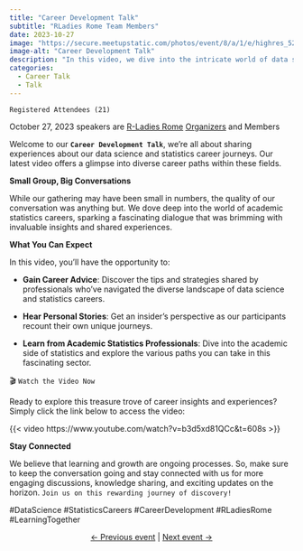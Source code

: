 ```yaml
---
title: "Career Development Talk"
subtitle: "RLadies Rome Team Members"
date: 2023-10-27
image: "https://secure.meetupstatic.com/photos/event/8/a/1/e/highres_524075358.webp"
image-alt: "Career Development Talk"
description: "In this video, we dive into the intricate world of data science career paths and explore the diverse experiences and insights shared by professionals in the field."
categories:
  - Career Talk
  - Talk
---
```

  

`Registered Attendees (21)`

October 27, 2023 speakers are [R-Ladies Rome](https://rladiesrome.quarto.pub/website) [Organizers](https://rladiesrome.quarto.pub/website/about.html) and Members



Welcome to our **`Career Development Talk`**, we're all about sharing experiences about our data science and statistics career journeys. Our latest video offers a glimpse into diverse career paths within these fields.

**Small Group, Big Conversations**

While our gathering may have been small in numbers, the quality of our conversation was anything but. We dove deep into the world of academic statistics careers, sparking a fascinating dialogue that was brimming with invaluable insights and shared experiences.

**What You Can Expect**

In this video, you'll have the opportunity to:

- **Gain Career Advice**: Discover the tips and strategies shared by professionals who've navigated the diverse landscape of data science and statistics careers.

- **Hear Personal Stories**: Get an insider's perspective as our participants recount their own unique journeys.

- **Learn from Academic Statistics Professionals**: Dive into the academic side of statistics and explore the various paths you can take in this fascinating sector.


🎬 `Watch the Video Now`

Ready to explore this treasure trove of career insights and experiences? Simply click the link below to access the video:

{{< video https://www.youtube.com/watch?v=b3d5xd81QCc&t=608s >}}

**Stay Connected**

We believe that learning and growth are ongoing processes. So, make sure to keep the conversation going and stay connected with us for more engaging discussions, knowledge sharing, and exciting updates on the horizon. `Join us on this rewarding journey of discovery!`

#DataScience #StatisticsCareers #CareerDevelopment #RLadiesRome #LearningTogether

<center>[← Previous event](/talks/2023/meetup/09222023/index.qmd) | [Next event →](/talks/2023/meetup/11102023/index.qmd)</center>